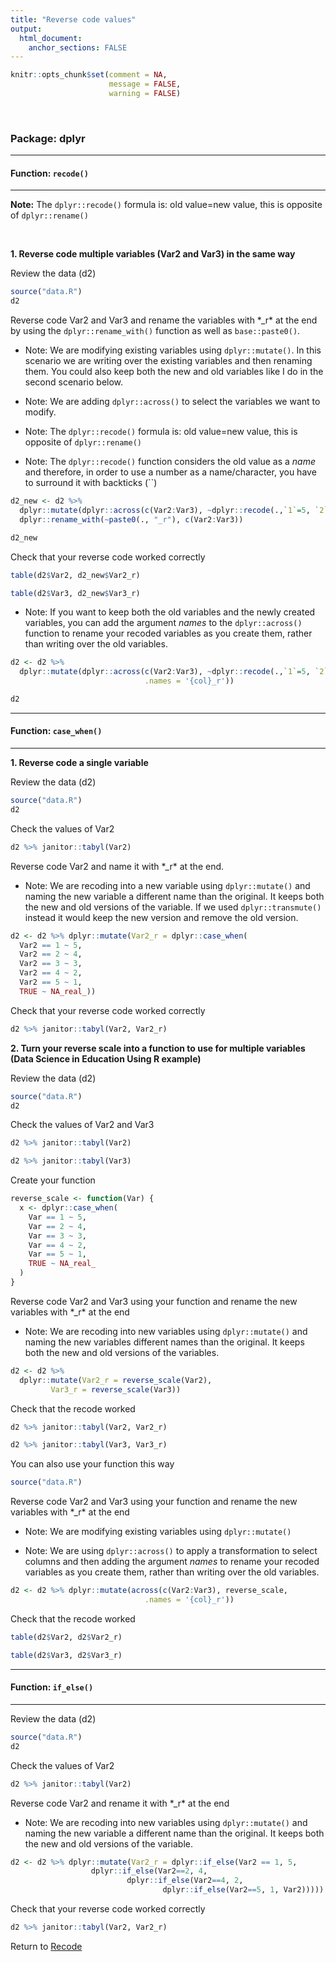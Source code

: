 ```yaml
---
title: "Reverse code values"
output: 
  html_document:
    anchor_sections: FALSE
---
```


```r
knitr::opts_chunk$set(comment = NA,
                      message = FALSE,
                      warning = FALSE)
```

<br>

### Package: dplyr

---

#### Function: `recode()`

---

**Note:**  The `dplyr::recode()` formula is: old value=new value, this is opposite of `dplyr::rename()`

<br>

**1\. Reverse code multiple variables (Var2 and Var3) in the same way**

Review the data (d2)

```r

source("data.R")
d2

```

Reverse code Var2 and Var3 and rename the variables with *_r* at the end by using the `dplyr::rename_with()` function as well as `base::paste0()`.

* Note: We are modifying existing variables using `dplyr::mutate()`. In this scenario we are writing over the existing variables and then renaming them. You could also keep both the new and old variables like I do in the second scenario below. 

* Note: We are adding `dplyr::across()` to select the variables we want to modify.

* Note:  The `dplyr::recode()` formula is: old value=new value, this is opposite of `dplyr::rename()`

* Note:  The `dplyr::recode()` function considers the old value as a *name* and therefore, in order to use a number as a name/character, you have to surround it with backticks (``)


```r

d2_new <- d2 %>% 
  dplyr::mutate(dplyr::across(c(Var2:Var3), ~dplyr::recode(.,`1`=5, `2`=4, `3`=3, `4`=2, `5`=1))) %>%
  dplyr::rename_with(~paste0(., "_r"), c(Var2:Var3))

d2_new

```


Check that your reverse code worked correctly

```r

table(d2$Var2, d2_new$Var2_r)

table(d2$Var3, d2_new$Var3_r)

```

* Note: If you want to keep both the old variables and the newly created variables, you can add the argument *names* to the `dplyr::across()` function to rename your recoded variables as you create them, rather than writing over the old variables. 

```r

d2 <- d2 %>% 
  dplyr::mutate(dplyr::across(c(Var2:Var3), ~dplyr::recode(.,`1`=5, `2`=4, `3`=3, `4`=2, `5`=1), 
                              .names = '{col}_r'))

d2

```


---

#### Function: `case_when()`

---

**1\. Reverse code a single variable**

Review the data (d2)

```r

source("data.R")
d2

```

Check the values of Var2

```r

d2 %>% janitor::tabyl(Var2)

```

Reverse code Var2 and name it with *_r* at the end. 

* Note: We are recoding into a new variable using `dplyr::mutate()` and naming the new variable a different name than the original. It keeps both the new and old versions of the variable. If we used `dplyr::transmute()` instead it would keep the new version and remove the old version.

```r

d2 <- d2 %>% dplyr::mutate(Var2_r = dplyr::case_when(
  Var2 == 1 ~ 5,
  Var2 == 2 ~ 4,
  Var2 == 3 ~ 3, 
  Var2 == 4 ~ 2,
  Var2 == 5 ~ 1,
  TRUE ~ NA_real_))

```

Check that your reverse code worked correctly

```r

d2 %>% janitor::tabyl(Var2, Var2_r)

```


**2\. Turn your reverse scale into a function to use for multiple variables (Data Science in Education Using R example)**

Review the data (d2)

```r

source("data.R")
d2

```

Check the values of Var2 and Var3

```r

d2 %>% janitor::tabyl(Var2)

d2 %>% janitor::tabyl(Var3)

```

Create your function

```r

reverse_scale <- function(Var) {
  x <- dplyr::case_when(
    Var == 1 ~ 5,
    Var == 2 ~ 4,
    Var == 3 ~ 3, 
    Var == 4 ~ 2,
    Var == 5 ~ 1,
    TRUE ~ NA_real_
  )
}

```


Reverse code Var2 and Var3 using your function and rename the new variables with *_r* at the end

* Note: We are recoding into new variables using `dplyr::mutate()` and naming the new variables different names than the original. It keeps both the new and old versions of the variables. 

```r

d2 <- d2 %>%
  dplyr::mutate(Var2_r = reverse_scale(Var2),
         Var3_r = reverse_scale(Var3))

```

Check that the recode worked

```r

d2 %>% janitor::tabyl(Var2, Var2_r)

d2 %>% janitor::tabyl(Var3, Var3_r)

```

You can also use your function this way

```r
source("data.R")

```

Reverse code Var2 and Var3 using your function and rename the new variables with *_r* at the end

* Note: We are modifying existing variables using `dplyr::mutate()`

* Note: We are using `dplyr::across()` to apply a transformation to select columns and then adding the argument *names* to rename your recoded variables as you create them, rather than writing over the old variables.

```r

d2 <- d2 %>% dplyr::mutate(across(c(Var2:Var3), reverse_scale, 
                              .names = '{col}_r'))

```

Check that the recode worked

```r

table(d2$Var2, d2$Var2_r)

table(d2$Var3, d2$Var3_r)

```

---

#### Function: `if_else()`

---

Review the data (d2)

```r

source("data.R")
d2

```


Check the values of Var2

```r

d2 %>% janitor::tabyl(Var2)

```

Reverse code Var2 and rename it with *_r* at the end

* Note: We are recoding into new variables using `dplyr::mutate()` and naming the new variable a different name than the original. It keeps both the new and old versions of the variable. 

```r

d2 <- d2 %>% dplyr::mutate(Var2_r = dplyr::if_else(Var2 == 1, 5,
                  dplyr::if_else(Var2==2, 4,
                          dplyr::if_else(Var2==4, 2,
                                  dplyr::if_else(Var2==5, 1, Var2)))))

```


Check that your reverse code worked correctly

```r

d2 %>% janitor::tabyl(Var2, Var2_r)

```

Return to [Recode](https://github.com/Cghlewis/data-wrangling-functions/wiki/Recode)